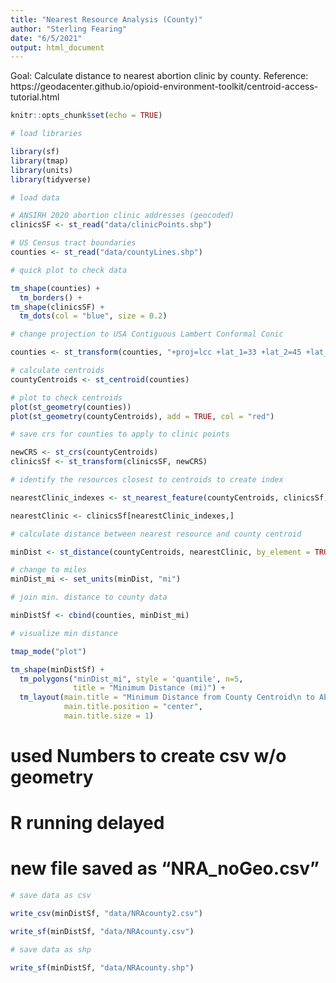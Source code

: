```yaml
---
title: "Nearest Resource Analysis (County)"
author: "Sterling Fearing"
date: "6/5/2021"
output: html_document
---
```


Goal: Calculate distance to nearest abortion clinic by county. 
Reference: https://geodacenter.github.io/opioid-environment-toolkit/centroid-access-tutorial.html

```r
knitr::opts_chunk$set(echo = TRUE)
```

```r
# load libraries

library(sf)
library(tmap)
library(units)
library(tidyverse)

```

```r
# load data

# ANSIRH 2020 abortion clinic addresses (geocoded)
clinicsSF <- st_read("data/clinicPoints.shp")

# US Census tract boundaries
counties <- st_read("data/countyLines.shp")
```
```r
# quick plot to check data

tm_shape(counties) +
  tm_borders() +
tm_shape(clinicsSF) +
  tm_dots(col = "blue", size = 0.2)
```

```r
# change projection to USA Contiguous Lambert Conformal Conic

counties <- st_transform(counties, "+proj=lcc +lat_1=33 +lat_2=45 +lat_0=39 +lon_0=-96 +x_0=0 +y_0=0 +datum=NAD83 +units=m +no_defs")

# calculate centroids 
countyCentroids <- st_centroid(counties)

# plot to check centroids
plot(st_geometry(counties))
plot(st_geometry(countyCentroids), add = TRUE, col = "red")

```


```r
# save crs for counties to apply to clinic points

newCRS <- st_crs(countyCentroids)
clinicsSf <- st_transform(clinicsSF, newCRS)

```

```r
# identify the resources closest to centroids to create index

nearestClinic_indexes <- st_nearest_feature(countyCentroids, clinicsSf)

nearestClinic <- clinicsSf[nearestClinic_indexes,]
```

```r
# calculate distance between nearest resource and county centroid

minDist <- st_distance(countyCentroids, nearestClinic, by_element = TRUE)

# change to miles 
minDist_mi <- set_units(minDist, "mi")

```

```r
# join min. distance to county data

minDistSf <- cbind(counties, minDist_mi)
```

```r
# visualize min distance 

tmap_mode("plot")

tm_shape(minDistSf) +
  tm_polygons("minDist_mi", style = 'quantile', n=5,
              title = "Minimum Distance (mi)") +
  tm_layout(main.title = "Minimum Distance from County Centroid\n to Abortion Clinic",
            main.title.position = "center",
            main.title.size = 1)
```

# used Numbers to create csv w/o geometry 
# R running delayed
# new file saved as "NRA_noGeo.csv"

```r
# save data as csv

write_csv(minDistSf, "data/NRAcounty2.csv")

write_sf(minDistSf, "data/NRAcounty.csv")

# save data as shp

write_sf(minDistSf, "data/NRAcounty.shp")
```
